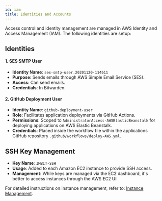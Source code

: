 ```yaml
---
id: iam
title: Identities and Accounts
---
```



Access control and identity management are managed in AWS Identity and Access Management (IAM).
The following identities are setup:

## Identities

#### 1. SES SMTP User

- **Identity Name**: `ses-smtp-user.20201120-114611`
- **Purpose**: Sends emails through AWS Simple Email Service (SES).
- **Access**: Can send emails.
- **Credentials**: In Bitwarden.


#### 2. GitHub Deployment User

- **Identity Name**: `github-deployment-user`
- **Role**: Facilitates application deployments via GitHub Actions.
- **Permissions**: Scoped to `AdministratorAccess-AWSElasticBeanstalk` for deploying applications on AWS Elastic Beanstalk.
- **Credentials**: Placed inside the workflow file within the applications GitHub repository `.github/workflows/deploy-AWS.yml`.


## SSH Key Management

- **Key Name**: `IMBIT-SSH`
- **Usage**: Added to each Amazon EC2 instance to provide SSH access.
- **Management**: While keys are managed via the EC2 dashboard, it's better to access instances through the AWS EC2 UI


For detailed instructions on instance management, refer to: [Instance Management](instance).